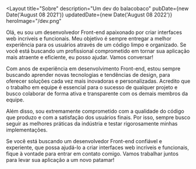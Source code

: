 
<Layout
	title="Sobre"
	description="Um dev do balacobaco"
	pubDate={new Date('August 08 2021')}
	updatedDate={new Date('August 08 2022')}
	heroImage="/dev.png"
>
  Olá, eu sou um desenvolvedor Front-end apaixonado por criar interfaces web incríveis e funcionais. Meu objetivo é sempre entregar a melhor experiência para os usuários através de um código limpo e organizado. Se você está buscando um profissional comprometido em tornar sua aplicação mais atraente e eficiente, eu posso ajudar. Vamos conversar!

  Com anos de experiência em desenvolvimento Front-end, estou sempre buscando aprender novas tecnologias e tendências de design, para oferecer soluções cada vez mais inovadoras e personalizadas. Acredito que o trabalho em equipe é essencial para o sucesso de qualquer projeto e busco colaborar de forma ativa e transparente com os demais membros da equipe.

  Além disso, sou extremamente comprometido com a qualidade do código que produzo e com a satisfação dos usuários finais. Por isso, sempre busco seguir as melhores práticas da indústria e testar rigorosamente minhas implementações.

  Se você está buscando um desenvolvedor Front-end confiável e experiente, que possa ajudá-lo a criar interfaces web incríveis e funcionais, fique à vontade para entrar em contato comigo. Vamos trabalhar juntos para levar sua aplicação a um novo patamar!
</Layout>
